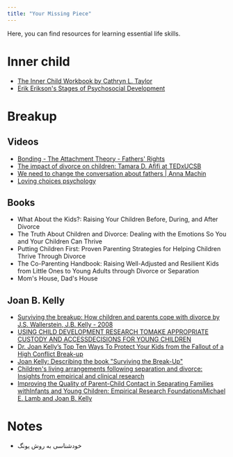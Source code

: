 ```yaml
---
title: "Your Missing Piece"
---
```


Here, you can find resources for learning essential life skills.

# Inner child
* [The Inner Child Workbook by Cathryn L. Taylor](https://www.amazon.ca/Inner-Child-Workbook-What-Your/dp/087477635X/)
* [Erik Erikson's Stages of Psychosocial Development](https://www.simplypsychology.org/Erik-Erikson.html)

# Breakup

## Videos

* [Bonding - The Attachment Theory - Fathers' Rights](https://youtu.be/SMTIlXavtqU)
* [The impact of divorce on children: Tamara D. Afifi at TEDxUCSB](https://youtu.be/cKcNyfXbQzQ)
* [We need to change the conversation about fathers | Anna Machin](https://youtu.be/cul4L441x9o)
* [Loving choices psychology](https://lovingchoicespsychology.ca/category/uncategorized/)

## Books

* What About the Kids?: Raising Your Children Before, During, and After Divorce
* The Truth About Children and Divorce: Dealing with the Emotions So You and Your Children Can Thrive
* Putting Children First: Proven Parenting Strategies for Helping Children Thrive Through Divorce
* The Co-Parenting Handbook: Raising Well-Adjusted and Resilient Kids from Little Ones to Young Adults through Divorce or Separation
* Mom's House, Dad's House

## Joan B. Kelly

* [Surviving the breakup: How children and parents cope with divorce by J.S. Wallerstein, J.B. Kelly - 2008]()
* [USING CHILD DEVELOPMENT RESEARCH TOMAKE APPROPRIATE CUSTODY AND ACCESSDECISIONS FOR YOUNG CHILDREN](http://ohiofamilyrights.com/Reports/Special-Reports-Page-4USING-CHILD-DEVELOPMENT-RESEARCH-TO-MAKE-APPROPRIATE-CUSTODY-AND-ACCESS-DECISIONS-FOR-YOUNG-CHILDREN.pdf)
* [Dr. Joan Kelly’s Top Ten Ways To Protect Your Kids from the Fallout of a High Conflict Break-up](https://www.cbc.ca/doczone/features/dr.-joan-kellys-top-ten-ways-to-protect-your-kids-from-the-fallout-of-a-hig)
* [Joan Kelly: Describing the book "Surviving the Break-Up"](https://www.youtube.com/watch?v=HXpVmF1H0DE)
* [Children's living arrangements following separation and divorce: Insights from empirical and clinical research](http://warehouse.olc.edu/~moapple/socialwork_old/333/Kelly,%20J.%20(2007).pdf)
* [Improving the Quality of Parent-Child Contact in Separating Families withInfants and Young Children: Empirical Research FoundationsMichael E. Lamb and Joan B. Kelly](https://ilanatamari.com/wp-content/uploads/2015/09/Lamb-Kelly-Parent-Child-Contact-Final-20081.pdf)

# Notes

* خودشناسی به روش یونگ
